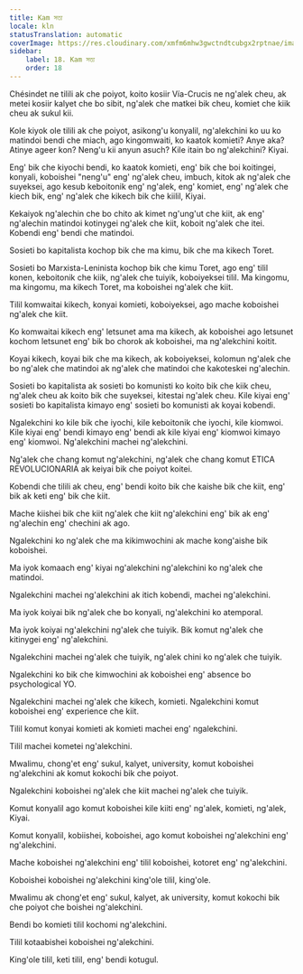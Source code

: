 ```yaml
---
title: Kam সত্য
locale: kln
statusTranslation: automatic
coverImage: https://res.cloudinary.com/xmfm6mhw3gwctndtcubgx2rptnae/image/upload/v1740337243/small_cover_educacion_fundamental_a051170f1c.webp
sidebar:
    label: 18. Kam সত্য
    order: 18
---
```

Chésindet ne tilili ak che poiyot, koito kosiir Vía-Crucis ne ng'alek cheu, ak metei kosiir kalyet che bo sibit, ng'alek che matkei bik cheu, komiet che kiik cheu ak sukul kii.

Kole kiyok ole tilili ak che poiyot, asikong'u konyalil, ng'alekchini ko uu ko matindoi bendi che miach, ago kingomwaiti, ko kaatok komieti? Anye aka? Atinye ageer kon? Neng'u kii anyun asuch? Kile itain bo ng'alekchini? Kiyai.

Eng' bik che kiyochi bendi, ko kaatok komieti, eng' bik che boi koitingei, konyali, koboishei "neng'u" eng' ng'alek cheu, imbuch, kitok ak ng'alek che suyeksei, ago kesub keboitonik eng' ng'alek, eng' komiet, eng' ng'alek che kiech bik, eng' ng'alek che kikech bik che kiilil, Kiyai.

Kekaiyok ng'alechin che bo chito ak kimet ng'ung'ut che kiit, ak eng' ng'alechin matindoi kotinygei ng'alek che kiit, koboit ng'alek che itei. Kobendi eng' bendi che matindoi.

Sosieti bo kapitalista kochop bik che ma kimu, bik che ma kikech Toret.

Sosieti bo Marxista-Leninista kochop bik che kimu Toret, ago eng' tilil konen, keboitonik che kiik, ng'alek che tuiyik, koboiyeksei tilil. Ma kingomu, ma kingomu, ma kikech Toret, ma koboishei ng'alek che kiit.

Tilil komwaitai kikech, konyai komieti, koboiyeksei, ago mache koboishei ng'alek che kiit.

Ko komwaitai kikech eng' letsunet ama ma kikech, ak koboishei ago letsunet kochom letsunet eng' bik bo chorok ak koboishei, ma ng'alekchini koitit.

Koyai kikech, koyai bik che ma kikech, ak koboiyeksei, kolomun ng'alek che bo ng'alek che matindoi ak ng'alek che matindoi che kakoteskei ng'alechin.

Sosieti bo kapitalista ak sosieti bo komunisti ko koito bik che kiik cheu, ng'alek cheu ak koito bik che suyeksei, kitestai ng'alek cheu. Kile kiyai eng' sosieti bo kapitalista kimayo eng' sosieti bo komunisti ak koyai kobendi.

Ngalekchini ko kile bik che iyochi, kile keboitonik che iyochi, kile kiomwoi. Kile kiyai eng' bendi kimayo eng' bendi ak kile kiyai eng' kiomwoi kimayo eng' kiomwoi. Ng'alekchini machei ng'alekchini.

Ng'alek che chang komut ng'alekchini, ng'alek che chang komut ETICA REVOLUCIONARIA ak keiyai bik che poiyot koitei.

Kobendi che tilili ak cheu, eng' bendi koito bik che kaishe bik che kiit, eng' bik ak keti eng' bik che kiit.

Mache kiishei bik che kiit ng'alek che kiit ng'alekchini eng' bik ak eng' ng'alechin eng' chechini ak ago.

Ngalekchini ko ng'alek che ma kikimwochini ak mache kong'aishe bik koboishei.

Ma iyok komaach eng' kiyai ng'alekchini ng'alekchini ko ng'alek che matindoi.

Ngalekchini machei ng'alekchini ak itich kobendi, machei ng'alekchini.

Ma iyok koiyai bik ng'alek che bo konyali, ng'alekchini ko atemporal.

Ma iyok koiyai ng'alekchini ng'alek che tuiyik. Bik komut ng'alek che kitinygei eng' ng'alekchini.

Ngalekchini machei ng'alek che tuiyik, ng'alek chini ko ng'alek che tuiyik.

Ngalekchini ko bik che kimwochini ak koboishei eng' absence bo psychological YO.

Ngalekchini machei ng'alek che kikech, komieti. Ngalekchini komut koboishei eng' experience che kiit.

Tilil komut konyai komieti ak komieti machei eng' ngalekchini.

Tilil machei kometei ng'alekchini.

Mwalimu, chong'et eng' sukul, kalyet, university, komut koboishei ng'alekchini ak komut kokochi bik che poiyot.

Ngalekchini koboishei ng'alek che kiit machei ng'alek che tuiyik.

Komut konyalil ago komut koboishei kile kiiti eng' ng'alek, komieti, ng'alek, Kiyai.

Komut konyalil, kobiishei, koboishei, ago komut koboishei ng'alekchini eng' ng'alekchini.

Mache koboishei ng'alekchini eng' tilil koboishei, kotoret eng' ng'alekchini.

Koboishei koboishei ng'alekchini king'ole tilil, king'ole.

Mwalimu ak chong'et eng' sukul, kalyet, ak university, komut kokochi bik che poiyot che boishei ng'alekchini.

Bendi bo komieti tilil kochomi ng'alekchini.

Tilil kotaabishei koboishei ng'alekchini.

King'ole tilil, keti tilil, eng' bendi kotugul.

